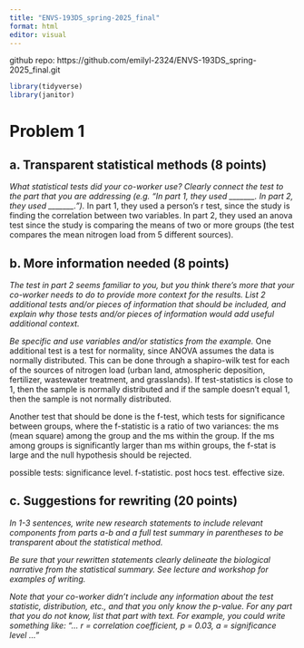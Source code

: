 ```yaml
---
title: "ENVS-193DS_spring-2025_final"
format: html
editor: visual
---
```


github repo: https://github.com/emilyl-2324/ENVS-193DS_spring-2025_final.git 

```r
library(tidyverse)
library(janitor)
```

# Problem 1

## a. Transparent statistical methods (8 points)
*What statistical tests did your co-worker use? Clearly connect the test to the part that you are addressing (e.g. “In part 1, they used _______. In part 2, they used _______.”).*
In part 1, they used a person's r test, since the study is finding the correlation between two variables. In part 2, they used an anova test since the study is comparing the means of two or more groups (the test compares the mean nitrogen load from 5 different sources). 

## b. More information needed (8 points)
*The test in part 2 seems familiar to you, but you think there’s more that your co-worker needs to do to provide more context for the results. List 2 additional tests and/or pieces of information that should be included, and explain why those tests and/or pieces of information would add useful additional context.*

*Be specific and use variables and/or statistics from the example.*
One additional test is a test for normality, since ANOVA assumes the data is normally distributed. This can be done through a shapiro-wilk test for each of the sources of nitrogen load (urban land, atmospheric deposition, fertilizer, wastewater treatment, and grasslands). If test-statistics is close to 1, then the sample is normally distributed and if the sample doesn't equal 1, then the sample is not normally distributed.

Another test that should be done is the f-test, which tests for significance between groups, where the f-statistic is a ratio of two variances: the ms (mean square) among the group and the ms within the group. If the ms among groups is significantly larger than ms within groups, the f-stat is large and the null hypothesis should be rejected. 

possible tests: 
significance level. 
f-statistic. 
post hocs test.
effective size.

## c. Suggestions for rewriting (20 points)
*In 1-3 sentences, write new research statements to include relevant components from parts a-b and a full test summary in parentheses to be transparent about the statistical method.*

*Be sure that your rewritten statements clearly delineate the biological narrative from the statistical summary. See lecture and workshop for examples of writing.* 

*Note that your co-worker didn’t include any information about the test statistic, distribution, etc., and that you only know the p-value. For any part that you do not know, list that part with text. For example, you could write something like: “… r = correlation coefficient, p = 0.03, a = significance level …”*




